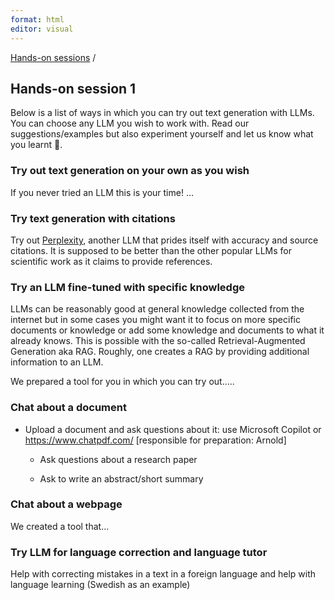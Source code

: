 ```yaml
---
format: html
editor: visual
---
```


[Hands-on sessions](index.html) /

## Hands-on session 1

Below is a list of ways in which you can try out text generation with LLMs. You can choose any LLM you wish to work with. Read our suggestions/examples but also experiment yourself and let us know what you learnt 🙂.

### Try out text generation on your own as you wish

If you never tried an LLM this is your time! ...

### Try text generation with citations

Try out [Perplexity](https://www.perplexity.ai/), another LLM that prides itself with accuracy and source citations. It is supposed to be better than the other popular LLMs for scientific work as it claims to provide references.

### Try an LLM fine-tuned with specific knowledge

LLMs can be reasonably good at general knowledge collected from the internet but in some cases you might want it to focus on more specific documents or knowledge or add some knowledge and documents to what it already knows. This is possible with the so-called Retrieval-Augmented Generation aka RAG. Roughly, one creates a RAG by providing additional information to an LLM.

We prepared a tool for you in which you can try out.....

### Chat about a document

-   Upload a document and ask questions about it: use Microsoft Copilot or <https://www.chatpdf.com/> \[responsible for preparation: Arnold\]

    -   Ask questions about a research paper

    -   Ask to write an abstract/short summary

### Chat about a webpage

We created a tool that...

### Try LLM for language correction and language tutor

Help with correcting mistakes in a text in a foreign language and help with language learning (Swedish as an example)

### 
